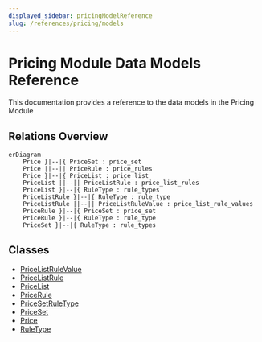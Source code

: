 ```yaml
---
displayed_sidebar: pricingModelReference
slug: /references/pricing/models
---
```



# Pricing Module Data Models Reference

This documentation provides a reference to the data models in the Pricing Module

## Relations Overview

```mermaid
erDiagram
	Price }|--|{ PriceSet : price_set
	Price ||--|| PriceRule : price_rules
	Price }|--|{ PriceList : price_list
	PriceList ||--|| PriceListRule : price_list_rules
	PriceList }|--|{ RuleType : rule_types
	PriceListRule }|--|{ RuleType : rule_type
	PriceListRule ||--|| PriceListRuleValue : price_list_rule_values
	PriceRule }|--|{ PriceSet : price_set
	PriceRule }|--|{ RuleType : rule_type
	PriceSet }|--|{ RuleType : rule_types

```

## Classes

- [PriceListRuleValue](../../pricing_models/classes/pricing_models.PriceListRuleValue/page.mdx)
- [PriceListRule](../../pricing_models/classes/pricing_models.PriceListRule/page.mdx)
- [PriceList](../../pricing_models/classes/pricing_models.PriceList/page.mdx)
- [PriceRule](../../pricing_models/classes/pricing_models.PriceRule/page.mdx)
- [PriceSetRuleType](../../pricing_models/classes/pricing_models.PriceSetRuleType/page.mdx)
- [PriceSet](../../pricing_models/classes/pricing_models.PriceSet/page.mdx)
- [Price](../../pricing_models/classes/pricing_models.Price/page.mdx)
- [RuleType](../../pricing_models/classes/pricing_models.RuleType/page.mdx)
